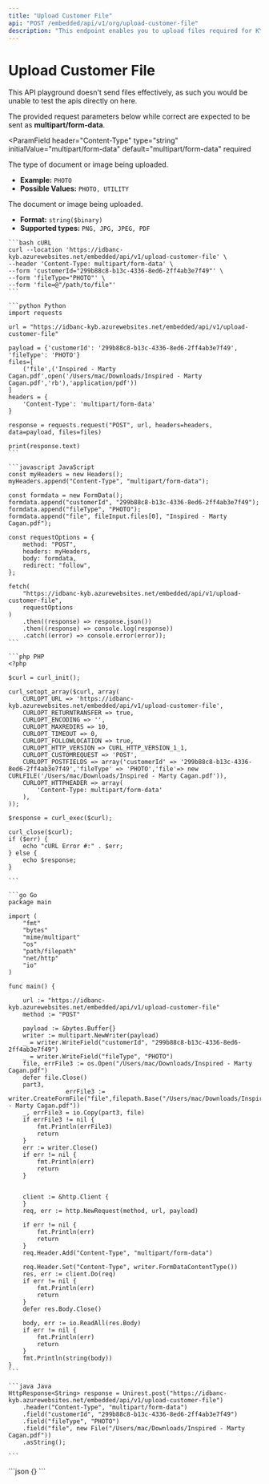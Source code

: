 ```yaml
---
title: "Upload Customer File"
api: "POST /embedded/api/v1/org/upload-customer-file"
description: "This endpoint enables you to upload files required for KYC verification for a customer."
---
```


# Upload Customer File

<Warning>
  This API playground doesn't send files effectively, as such you would be unable to test the apis directly on here.

The provided request parameters below while correct are expected to be sent as **multipart/form-data**.

</Warning>

<ParamField
	header="Content-Type"
	type="string"
	initialValue="multipart/form-data"
	default="multipart/form-data"
	required
></ParamField>
<ParamField body="customerId" type="string" required></ParamField>
<ParamField body="fileType" type="string" required>
	The type of document or image being uploaded.
	<ul>
		<li>**Example:** `PHOTO`</li>
		<li>**Possible Values:** `PHOTO, UTILITY`</li>
	</ul>
</ParamField>
<ParamField body="File" type="file" required>
	The document or image being uploaded.
	<ul>
		<li>**Format:** `string($binary)`</li>
		<li>**Supported types:** `PNG, JPG, JPEG, PDF`</li>
	</ul>
</ParamField>

<RequestExample>

    ```bash cURL
    curl --location 'https://idbanc-kyb.azurewebsites.net/embedded/api/v1/upload-customer-file' \
    --header 'Content-Type: multipart/form-data' \
    --form 'customerId="299b88c8-b13c-4336-8ed6-2ff4ab3e7f49"' \
    --form 'fileType="PHOTO"' \
    --form 'file=@"/path/to/file"'
    ```

    ```python Python
    import requests

    url = "https://idbanc-kyb.azurewebsites.net/embedded/api/v1/upload-customer-file"

    payload = {'customerId': '299b88c8-b13c-4336-8ed6-2ff4ab3e7f49',
    'fileType': 'PHOTO'}
    files=[
    	('file',('Inspired - Marty Cagan.pdf',open('/Users/mac/Downloads/Inspired - Marty Cagan.pdf','rb'),'application/pdf'))
    ]
    headers = {
    	'Content-Type': 'multipart/form-data'
    }

    response = requests.request("POST", url, headers=headers, data=payload, files=files)

    print(response.text)
    ```

    ```javascript JavaScript
    const myHeaders = new Headers();
    myHeaders.append("Content-Type", "multipart/form-data");

    const formdata = new FormData();
    formdata.append("customerId", "299b88c8-b13c-4336-8ed6-2ff4ab3e7f49");
    formdata.append("fileType", "PHOTO");
    formdata.append("file", fileInput.files[0], "Inspired - Marty Cagan.pdf");

    const requestOptions = {
    	method: "POST",
    	headers: myHeaders,
    	body: formdata,
    	redirect: "follow",
    };

    fetch(
    	"https://idbanc-kyb.azurewebsites.net/embedded/api/v1/upload-customer-file",
    	requestOptions
    )
    	.then((response) => response.json())
    	.then((response) => console.log(response))
    	.catch((error) => console.error(error));
    ```

    ```php PHP
    <?php

    $curl = curl_init();

    curl_setopt_array($curl, array(
    	CURLOPT_URL => 'https://idbanc-kyb.azurewebsites.net/embedded/api/v1/upload-customer-file',
    	CURLOPT_RETURNTRANSFER => true,
    	CURLOPT_ENCODING => '',
    	CURLOPT_MAXREDIRS => 10,
    	CURLOPT_TIMEOUT => 0,
    	CURLOPT_FOLLOWLOCATION => true,
    	CURLOPT_HTTP_VERSION => CURL_HTTP_VERSION_1_1,
    	CURLOPT_CUSTOMREQUEST => 'POST',
    	CURLOPT_POSTFIELDS => array('customerId' => '299b88c8-b13c-4336-8ed6-2ff4ab3e7f49','fileType' => 'PHOTO','file'=> new CURLFILE('/Users/mac/Downloads/Inspired - Marty Cagan.pdf')),
    	CURLOPT_HTTPHEADER => array(
    		'Content-Type: multipart/form-data'
    	),
    ));

    $response = curl_exec($curl);

    curl_close($curl);
    if ($err) {
    	echo "cURL Error #:" . $err;
    } else {
    	echo $response;
    }

    ```

    ```go Go
    package main

    import (
    	"fmt"
    	"bytes"
    	"mime/multipart"
    	"os"
    	"path/filepath"
    	"net/http"
    	"io"
    )

    func main() {

    	url := "https://idbanc-kyb.azurewebsites.net/embedded/api/v1/upload-customer-file"
    	method := "POST"

    	payload := &bytes.Buffer{}
    	writer := multipart.NewWriter(payload)
    	_ = writer.WriteField("customerId", "299b88c8-b13c-4336-8ed6-2ff4ab3e7f49")
    	_ = writer.WriteField("fileType", "PHOTO")
    	file, errFile3 := os.Open("/Users/mac/Downloads/Inspired - Marty Cagan.pdf")
    	defer file.Close()
    	part3,
    				errFile3 := writer.CreateFormFile("file",filepath.Base("/Users/mac/Downloads/Inspired - Marty Cagan.pdf"))
    	_, errFile3 = io.Copy(part3, file)
    	if errFile3 != nil {
    		fmt.Println(errFile3)
    		return
    	}
    	err := writer.Close()
    	if err != nil {
    		fmt.Println(err)
    		return
    	}


    	client := &http.Client {
    	}
    	req, err := http.NewRequest(method, url, payload)

    	if err != nil {
    		fmt.Println(err)
    		return
    	}
    	req.Header.Add("Content-Type", "multipart/form-data")

    	req.Header.Set("Content-Type", writer.FormDataContentType())
    	res, err := client.Do(req)
    	if err != nil {
    		fmt.Println(err)
    		return
    	}
    	defer res.Body.Close()

    	body, err := io.ReadAll(res.Body)
    	if err != nil {
    		fmt.Println(err)
    		return
    	}
    	fmt.Println(string(body))
    }
    ```

    ```java Java
    HttpResponse<String> response = Unirest.post("https://idbanc-kyb.azurewebsites.net/embedded/api/v1/upload-customer-file")
    	.header("Content-Type", "multipart/form-data")
    	.field("customerId", "299b88c8-b13c-4336-8ed6-2ff4ab3e7f49")
    	.field("fileType", "PHOTO")
    	.field("file", new File("/Users/mac/Downloads/Inspired - Marty Cagan.pdf"))
    	.asString();

    ```

</RequestExample>

<ResponseExample>
	```json
	{}
	```
</ResponseExample>
